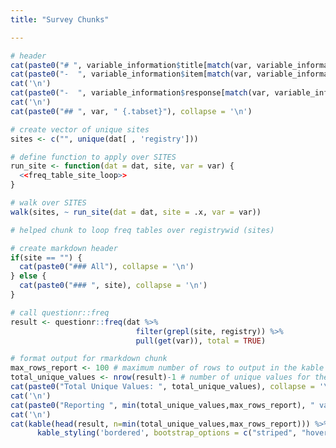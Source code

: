 ```yaml
---
title: "Survey Chunks"

---
```


```r

# header
cat(paste0("# ", variable_information$title[match(var, variable_information$var)]), collapse = '\n')
cat(paste0("-  ", variable_information$item[match(var, variable_information$var)]), collapse = '\n')
cat('\n')
cat(paste0("-  ", variable_information$response[match(var, variable_information$var)]), collapse = '\n')
cat('\n')
cat(paste0("## ", var, " {.tabset}"), collapse = '\n')

# create vector of unique sites 
sites <- c("", unique(dat[ , 'registry']))

# define function to apply over SITES
run_site <- function(dat = dat, site, var = var) {
  <<freq_table_site_loop>>
}

# walk over SITES
walk(sites, ~ run_site(dat = dat, site = .x, var = var))
```


```r

# helped chunk to loop freq tables over registrywid (sites)

# create markdown header
if(site == "") {
  cat(paste0("### All"), collapse = '\n')
} else {
  cat(paste0("### ", site), collapse = '\n')
}

# call questionr::freq
result <- questionr::freq(dat %>%
                            filter(grepl(site, registry)) %>% 
                            pull(get(var)), total = TRUE)

# format output for rmarkdown chunk
max_rows_report <- 100 # maximum number of rows to output in the kable table
total_unique_values <- nrow(result)-1 # number of unique values for the variable
cat(paste0("Total Unique Values: ", total_unique_values), collapse = '\n')
cat('\n')
cat(paste0("Reporting ", min(total_unique_values,max_rows_report), " values"), collapse = '\n')
cat('\n')
cat(kable(head(result, n=min(total_unique_values,max_rows_report))) %>% 
      kable_styling('bordered', bootstrap_options = c("striped", "hover", "condensed"), full_width = F, position = 'center'), '\n\n')

```


